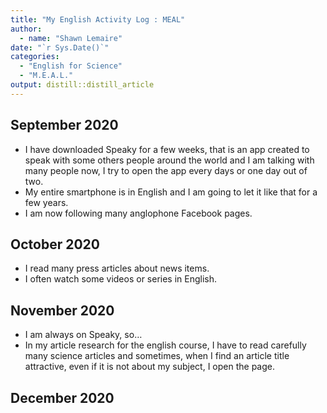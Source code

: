 ```yaml
---
title: "My English Activity Log : MEAL"
author:
  - name: "Shawn Lemaire" 
date: "`r Sys.Date()`"
categories:
  - "English for Science"
  - "M.E.A.L."
output: distill::distill_article
---
```


## September 2020
* I have downloaded Speaky for a few weeks, that is an app created to speak with some others people around the world and I am talking with many people now, I try to open the app every days or one day out of two.
* My entire smartphone is in English and I am going to let it like that for a few years.
* I am now following many anglophone Facebook pages.

## October 2020
* I read many press articles about news items.
* I often watch some videos or series in English.

## November 2020
* I am always on Speaky, so...
* In my article research for the english course, I have to read carefully many science articles and sometimes, when I find an article title attractive, even if it is not about my subject, I open the page.

## December 2020
